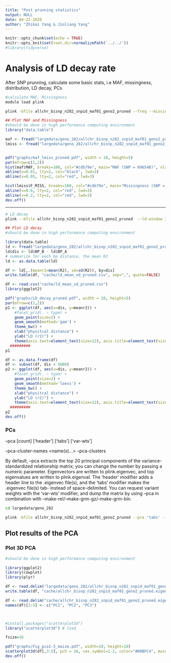 ```yaml
---
title: "Post prunning statistics"
output: NULL
date: 04-22-2020
author: "Zhikai Yang & Jinliang Yang"
---
```


```r
knitr::opts_chunk$set(echo = TRUE) 
knitr::opts_knit$set(root.dir=normalizePath('../../')) 
#library(tidyverse)
```

# Analysis of LD decay rate

After SNP prunning, calculate some basic stats, i.e MAF, missingness, distribution, LD decay, PCs

```bash
#calculate MAF, Missingness
module load plink

plink -bfile allchr_bisnp_n282_snpid_maf01_geno2_pruned --freq --missing --out allchr_bisnp_n282_snpid_maf01_geno2_pruned


```

```r
## Plot MAF and Missingness
#should be done in high performance computing environment
library("data.table")

maf <- fread("largedata/geno_282/allchr_bisnp_n282_snpid_maf01_geno2_pruned.frq", header=TRUE)
lmiss <- fread("largedata/geno_282/allchr_bisnp_n282_snpid_maf01_geno2_pruned.lmiss", header=TRUE)


pdf("graphs/maf_lmiss_pruned.pdf", width = 10, height=5)
par(mfrow=c(1,2))
hist(maf$MAF, breaks=100, col="#cdb79e", main="MAF (SNP = 696548)", xlab="Minor Allele Freq")
abline(v=0.01, lty=2, col="black", lwd=3)
abline(v=0.05, lty=2, col="red", lwd=3)

hist(lmiss$F_MISS, breaks=100, col="#cdb79e", main="Missingness (SNP = 696548)", xlab="Missing Rate")
abline(v=0.6, lty=2, col="red", lwd=3)
abline(v=0.2, lty=2, col="red", lwd=3)
dev.off()

```
----
```bash
# LD decay
plink --bfile allchr_bisnp_n282_snpid_maf01_geno2_pruned  --ld-window 10 --ld-window-kb 100 --r2 --ld-window-r2 0  --out allchr_bisnp_n282_snpid_maf01_geno2_pruned
```

```r
## Plot LD decay
#should be done in high performance computing environment

library(data.table)
ld <- fread("largedata/geno_282/allchr_bisnp_n282_snpid_maf01_geno2_pruned.ld", data.table=FALSE)
ld$dis <- ld$BP_B - ld$BP_A
# summarize for each bp distance, the mean R2 
ld <- as.data.table(ld)

df <- ld[,.(meanr2=mean(R2), sd=sd(R2)), by=dis]
write.table(df, "cache/ld_mean_sd_pruned.csv", sep=",", quote=FALSE)

df <- read.csv("cache/ld_mean_sd_pruned.csv")
library(ggplot2)

pdf("graphs/LD_decay_pruned.pdf", width = 10, height=5)
par(mfrow=c(1,2))
p1 <- ggplot(df, aes(x=dis, y=meanr2)) +
    #facet_grid(. ~ type) +
    geom_point(size=2) +
    geom_smooth(method='gam') +
    theme_bw() +
    xlab("physitcal distance") +
    ylab("LD (r2)") +
    theme(axis.text=element_text(size=12), axis.title=element_text(size=15) )
  #########
p1

df <- as.data.frame(df)
df <- subset(df, dis < 5000)
p2 <- ggplot(df, aes(x=dis, y=meanr2)) +
    #facet_grid(. ~ type) +
    geom_point(size=2) +
    geom_smooth(method='loess') +
    theme_bw() +
    xlab("physitcal distance") +
    ylab("LD (r2)") +
    theme(axis.text=element_text(size=12), axis.title=element_text(size=15) )
  #########
p2
dev.off()
```
### PCs

--pca [count] ['header'] ['tabs'] ['var-wts']

--pca-cluster-names <name(s)...>
--pca-clusters <filename>

By default, --pca extracts the top 20 principal components of the variance-standardized relationship matrix; you can change the number by passing a numeric parameter. Eigenvectors are written to plink.eigenvec, and top eigenvalues are written to plink.eigenval. The 'header' modifier adds a header line to the .eigenvec file(s), and the 'tabs' modifier makes the .eigenvec file(s) tab- instead of space-delimited. You can request variant weights with the 'var-wts' modifier, and dump the matrix by using --pca in combination with --make-rel/--make-grm-gz/--make-grm-bin.

```bash
cd largedata/geno_282

plink -bfile allchr_bisnp_n282_snpid_maf01_geno2_pruned --pca 'tabs' --out allchr_bisnp_n282_snpid_maf01_geno2_pruned
```


## Plot results of the PCA

### Plot 3D PCA

```r
#should be done in high performance computing environment

library(ggplot2)
library(cowplot)
library(plyr)

df <- read.delim("largedata/geno_282/allchr_bisnp_n282_snpid_maf01_geno2_pruned.eigenvec", header=FALSE)
write.table(df, "cache/allchr_bisnp_n282_snpid_maf01_geno2_pruned.eigenvec", se="\t", row.names=FALSE, quote=FALSE)

df <- read.delim("cache/allchr_bisnp_n282_snpid_maf01_geno2_pruned.eigenvec", header=TRUE)
names(df)[3:5] <- c("PC1", "PC2", "PC3")



#install.packages("scatterplot3d")
library("scatterplot3d") # load

fsize=16

pdf("graphs/Fig_pca1-3_maize.pdf", width=10, height=10)
scatterplot3d(df[,3:5], pch = 16, cex.symbol=1.2, color="#00BFC4", main="Maize Diversity Panel", angle=40)
dev.off()

```




